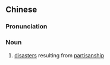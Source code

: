 {{also|党祸}}
==Chinese==
{{zh-forms|s=党祸}}

===Pronunciation===
{{zh-pron
|m=dǎnghuò
|cat=n
}}

===Noun===
{{zh-noun}}

# [[disaster]]s resulting from [[partisanship]]